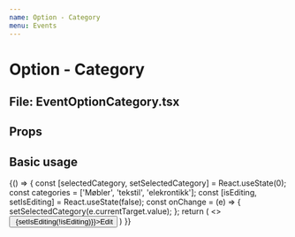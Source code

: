 ```yaml
---
name: Option - Category
menu: Events
---
```



# Option - Category

## File: EventOptionCategory.tsx

## Props

<Props of={EventOptionCategory} />

## Basic usage

<Playground>
  {() => {
    const [selectedCategory, setSelectedCategory] = React.useState(0);
    const categories = ['Møbler', 'tekstil', 'elekrontikk'];
    const [isEditing, setIsEditing] = React.useState(false);
    const onChange = (e) => {
      setSelectedCategory(e.currentTarget.value);
    };
    return (
      <>
        <button onClick={() => {setIsEditing(!isEditing)}}>Edit</button>
        <EventOptionCategory onChange={onChange} selectedCategory={selectedCategory} categories={categories} isEditing={isEditing} />
      </>
    )
  }}
</Playground>
